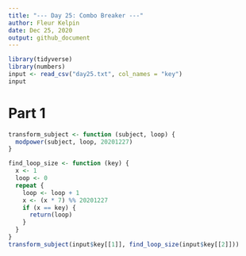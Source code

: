 ```yaml
---
title: "--- Day 25: Combo Breaker ---"
author: Fleur Kelpin
date: Dec 25, 2020
output: github_document
---
```

```r
library(tidyverse)
library(numbers)
input <- read_csv("day25.txt", col_names = "key")
input
```
# Part 1
```r
transform_subject <- function (subject, loop) {
  modpower(subject, loop, 20201227)
}

find_loop_size <- function (key) {
  x <- 1
  loop <- 0
  repeat {
    loop <- loop + 1
    x <- (x * 7) %% 20201227
    if (x == key) {
      return(loop)
    }
  }
}
transform_subject(input$key[[1]], find_loop_size(input$key[[2]]))
```
